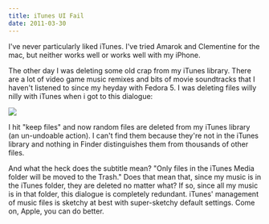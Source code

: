 ```yaml
---
title: iTunes UI Fail
date: 2011-03-30
---
```



I've never particularly liked iTunes. I've tried Amarok and Clementine for the mac, but neither works well or works well with my iPhone.

The other day I was deleting some old crap from my iTunes library. There are a lot of video game music remixes and bits of movie soundtracks that I haven't listened to since my heyday with Fedora 5. I was deleting files willy nilly with iTunes when i got to this dialogue:

 ![](./8EFCFD7D5E9D476693143FBD53443944.png)

I hit "keep files" and now random files are deleted from my iTunes library (an un-undoable action). I can't find them because they're not in the iTunes library and nothing in Finder distinguishes them from thousands of other files.

And what the heck does the subtitle mean? "Only files in the iTunes Media folder will be moved to the Trash." Does that mean that, since my music is in the iTunes folder, they are deleted no matter what? If so, since all my music is in that folder, this dialogue is completely redundant. iTunes' management of music files is sketchy at best with super-sketchy default settings. Come on, Apple, you can do better.


  